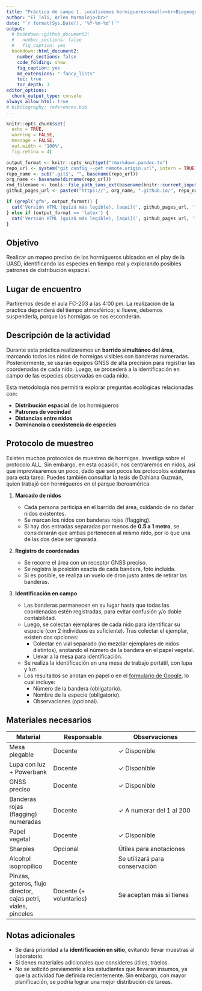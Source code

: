 ```yaml
---
title: "Práctica de campo 1. Localicemos hormigueros<small><br>Biogeografía (GEO-131)<br>Universidad Autónoma de Santo Domingo (UASD)<br>Semestre 2025-01</small>"
author: "El Tali, Arlen Marmolejo<br>"
date: "`r format(Sys.Date(), '%Y-%m-%d')`"
output:
  # bookdown::github_document2:
  #   number_sections: false
  #   fig_caption: yes
  bookdown::html_document2:
    number_sections: false
    code_folding: show
    fig_caption: yes
    md_extensions: "-fancy_lists"
    toc: true
    toc_depth: 3
editor_options:
  chunk_output_type: console
always_allow_html: true
# bibliography: references.bib
---
```


```r
knitr::opts_chunk$set(
  echo = TRUE,
  warning = FALSE,
  message = FALSE,
  out.width = '100%',
  fig.retina = 4)
```

```r
output_format <- knitr::opts_knit$get("rmarkdown.pandoc.to")
repo_url <- system("git config --get remote.origin.url", intern = TRUE)
repo_name <- sub(".git$", "", basename(repo_url))
org_name <- basename(dirname(repo_url))
rmd_filename <- tools::file_path_sans_ext(basename(knitr::current_input()))
github_pages_url <- paste0("https://", org_name, ".github.io/", repo_name, "/", rmd_filename, ".html")
```

```r
if (grepl('gfm', output_format)) {
  cat('Versión HTML (quizá más legible), [aquí](', github_pages_url, ')\n', sep = '')
} else if (output_format == 'latex') {
  cat('Versión HTML (quizá más legible), [aquí](', github_pages_url, ')\n', sep = '')
}
```


## Objetivo

Realizar un mapeo preciso de los hormigueros ubicados en el play de la UASD, identificando las especies en tiempo real y explorando posibles patrones de distribución espacial.

## Lugar de encuentro

Partiremos desde el aula FC-203 a las 4:00 pm. La realización de la práctica dependerá del tiempo atmosférico; si llueve, debemos suspenderla, porque las hormigas se nos esconderán.

## Descripción de la actividad

Durante esta práctica realizaremos un **barrido simultáneo del área**, marcando todos los nidos de hormigas visibles con banderas numeradas. Posteriormente, se usarán equipos GNSS de alta precisión para registrar las coordenadas de cada nido. Luego, se procederá a la identificación en campo de las especies observadas en cada nido.

Esta metodología nos permitirá explorar preguntas ecológicas relacionadas con:

- **Distribución espacial** de los hormigueros
- **Patrones de vecindad**
- **Distancias entre nidos**
- **Dominancia o coexistencia de especies**

## Protocolo de muestreo

Existen muchos protocolos de muestreo de hormigas. Investiga sobre el protocolo ALL. Sin embargo, en esta ocasión, nos centraremos en nidos, así que improvisaremos un poco, dado que son pocos los protocolos existentes para esta tarea. Puedes también consultar la tesis de Dahiana Guzmán, quien trabajó con hormigueros en el parque Iberoamérica.

1. **Marcado de nidos**

   - Cada persona participa en el barrido del área, cuidando de no dañar nidos existentes.
   - Se marcan los nidos con banderas rojas (flagging).
   - Si hay dos entradas separadas por menos de **0.5 a 1 metro**, se considerarán que ambas pertenecen al mismo nido, por lo que una de las dos debe ser ignorada.

2. **Registro de coordenadas**

   - Se recorre el área con un receptor GNSS preciso.  
   - Se registra la posición exacta de cada bandera, foto incluida.
   - Si es posible, se realiza un vuelo de dron justo antes de retirar las banderas.

3. **Identificación en campo**

   - Las banderas permanecen en su lugar hasta que todas las coordenadas estén registradas, para evitar confusión y/o doble contabilidad.
   - Luego, se colectan ejemplares de cada nido para identificar su especie (con 2 individuos es suficiente). Tras colectar el ejemplar, existen dos opciones:
     - Colectar en vial separado (no mezclar ejemplares de nidos distintos), anotando el número de la bandera en el papel vegetal.
     - Llevar a la mesa para identificación.
   - Se realiza la identificación en una mesa de trabajo portátil, con lupa y luz.  
   - Los resultados se anotan en papel o en el [formulario de Google](https://forms.gle/6qZsEv4ipuLbgCjY8), lo cual incluye:
     - Número de la bandera (obligatorio).
     - Nombre de la especie (obligatorio).
     - Observaciones (opcional).

## Materiales necesarios

| Material | Responsable | Observaciones |
|---------|-------------|----------------|
| Mesa plegable | Docente | ✓ Disponible |
| Lupa con luz + Powerbank | Docente | ✓ Disponible |
| GNSS preciso | Docente | ✓ Disponible |
| Banderas rojas (flagging) numeradas | Docente | ✓ A numerar del 1 al 200 |
| Papel vegetal | Docente | ✓ Disponible |
| Sharpies | Opcional | Útiles para anotaciones |
| Alcohol isopropílico | Docente | Se utilizará para conservación |
| Pinzas, goteros, flujo director, cajas petri, viales, pinceles | Docente (+ voluntarios) | Se aceptan más si tienes |

## Notas adicionales

- Se dará prioridad a la **identificación en sitio**, evitando llevar muestras al laboratorio.  
- Si tienes materiales adicionales que consideres útiles, tráelos.
- No se solicitó previamente a los estudiantes que llevaran insumos, ya que la actividad fue definida recientemente. Sin embargo, con mayor planificación, se podría lograr una mejor distribución de tareas.

